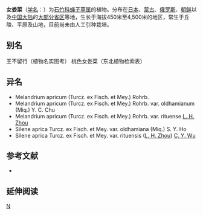 {{Speciesbox 
| genus = Silene
| species = aprica
| authority = Turcz. ex Fisch. et Mey.
| subdivision_ranks =[[变种|变种]]
| subdivision =
* 女娄菜 ''S. a.'' var. ''aprica''
* [[长冠女娄菜|长冠女娄菜]] ''S. a.'' var. ''oldhamiana''
}}

'''女娄菜'''（[[学名|学名]]：{{lang|la|''Silene aprica''}}）为[[石竹科|石竹科]][[蝇子草属|蝇子草属]]的植物。分布在[[日本|日本]]、[[蒙古|蒙古]]、[[俄罗斯|俄罗斯]]、[[朝鲜|朝鲜]]以及[[中国大陆|中国大陆]]的[[大部分省区|大部分省区]]等地，生长于海拔450米至4,500米的地区，常生于丘陵、平原及山地，目前尚未由人工引种栽培。

== 别名 ==
王不留行（植物名实图考） 桃色女娄菜（东北植物检索表）

== 异名 ==
* Melandrium apricum (Turcz. ex Fisch. et Mey.) Rohrb.
* Melandrium apricum (Turcz. ex Fisch. et Mey.) Rohrb. var. oldhamianum (Miq.) Y. C. Chu
* Melandrium apricum (Turcz. ex Fisch. et Mey.) Rohrb. var. rituense [[周立华|L. H. Zhou]]
* Silene aprica Turcz. ex Fisch. et Mey. var. oldhamiana (Miq.) S. Y. Ho
* Silene aprica Turcz. ex Fisch. et Mey. var. rituensis ([[周立华|L. H. Zhou]]) [[吴征镒|C. Y. Wu]]

== 参考文献 ==
<div class="references-small">
* {{cite web| url =http://www.bioinfo.cn/db05/KmzwSpecies.php?action=view&id=3032| title =女娄菜（原变种）| work =《中国高等植物数据库全库》| publisher =中国科学院微生物研究所| author =昆明植物研究所| accessdate =2009-02-23| deadurl =yes| archiveurl =https://web.archive.org/web/20160305104435/http://www.bioinfo.cn/db05/KmzwSpecies.php?action=view&id=3032| archivedate =2016-03-05}}
</div>

== 延伸阅读 ==
{{Wikisource further reading}}

{{Taxonbar|from=Q10942733}}

[[Category:蝇子草属|N]]


{{植物小作品}}